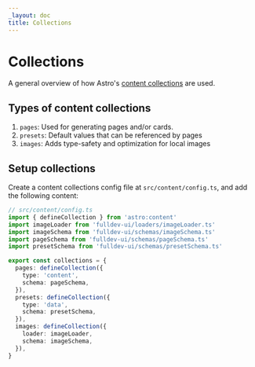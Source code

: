 ```yaml
---
_layout: doc
title: Collections
---
```


# Collections

A general overview of how Astro's [content collections](https://docs.astro.build/en/guides/content-collections/) are used.

## Types of content collections

1. `pages`: Used for generating pages and/or cards.
2. `presets`: Default values that can be referenced by pages
3. `images`: Adds type-safety and optimization for local images

## Setup collections

Create a content collections config file at `src/content/config.ts`, and add the following content:

```ts
// src/content/config.ts
import { defineCollection } from 'astro:content'
import imageLoader from 'fulldev-ui/loaders/imageLoader.ts'
import imageSchema from 'fulldev-ui/schemas/imageSchema.ts'
import pageSchema from 'fulldev-ui/schemas/pageSchema.ts'
import presetSchema from 'fulldev-ui/schemas/presetSchema.ts'

export const collections = {
  pages: defineCollection({
    type: 'content',
    schema: pageSchema,
  }),
  presets: defineCollection({
    type: 'data',
    schema: presetSchema,
  }),
  images: defineCollection({
    loader: imageLoader,
    schema: imageSchema,
  }),
}
```
